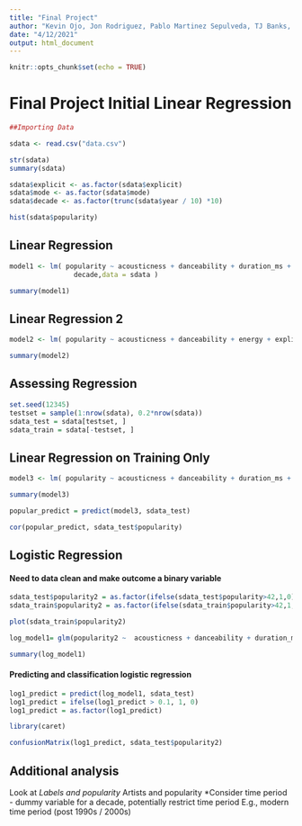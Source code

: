 ```yaml
---
title: "Final Project"
author: "Kevin Ojo, Jon Rodriguez, Pablo Martinez Sepulveda, TJ Banks, Alex Johnson"
date: "4/12/2021"
output: html_document
---
```


```r
knitr::opts_chunk$set(echo = TRUE)
```

# Final Project Initial Linear Regression
```r
##Importing Data

sdata <- read.csv("data.csv")

str(sdata)
summary(sdata)

sdata$explicit <- as.factor(sdata$explicit)
sdata$mode <- as.factor(sdata$mode)
sdata$decade <- as.factor(trunc(sdata$year / 10) *10)

hist(sdata$popularity)

```

## Linear Regression
```r

model1 <- lm( popularity ~ acousticness + danceability + duration_ms + energy + explicit + instrumentalness + key + liveness + loudness + speechiness + tempo + tempo + valence +mode +
                decade,data = sdata )

summary(model1)

```
## Linear Regression 2
```r
model2 <- lm( popularity ~ acousticness + danceability + energy + explicit + instrumentalness + key + liveness + speechiness + valence +mode,data = sdata )

summary(model2)

```

## Assessing Regression

```r

set.seed(12345)
testset = sample(1:nrow(sdata), 0.2*nrow(sdata))
sdata_test = sdata[testset, ]
sdata_train = sdata[-testset, ]

```

## Linear Regression on Training Only

```r
model3 <- lm( popularity ~ acousticness + danceability + duration_ms + energy + explicit + instrumentalness + key + liveness + speechiness + valence ,data = sdata_train )

summary(model3)


```

```r

popular_predict = predict(model3, sdata_test)

cor(popular_predict, sdata_test$popularity)


```
## Logistic Regression

#### Need to data clean and make outcome a binary variable
```r
sdata_test$popularity2 = as.factor(ifelse(sdata_test$popularity>42,1,0))
sdata_train$popularity2 = as.factor(ifelse(sdata_train$popularity>42,1,0))

plot(sdata_train$popularity2)

log_model1= glm(popularity2 ~  acousticness + danceability + duration_ms + energy + explicit + instrumentalness + key + liveness + loudness + speechiness + tempo + valence +decade ,data = sdata_train, family = "binomial")

summary(log_model1)

```
#### Predicting and classification logistic regression

```r

log1_predict = predict(log_model1, sdata_test)
log1_predict = ifelse(log1_predict > 0.1, 1, 0)
log1_predict = as.factor(log1_predict)

library(caret)

confusionMatrix(log1_predict, sdata_test$popularity2)

```

## Additional analysis 

Look at
*Labels and popularity
*Artists and popularity 
*Consider time period - dummy variable for a decade, potentially restrict time period 
  E.g., modern time period (post 1990s / 2000s)



